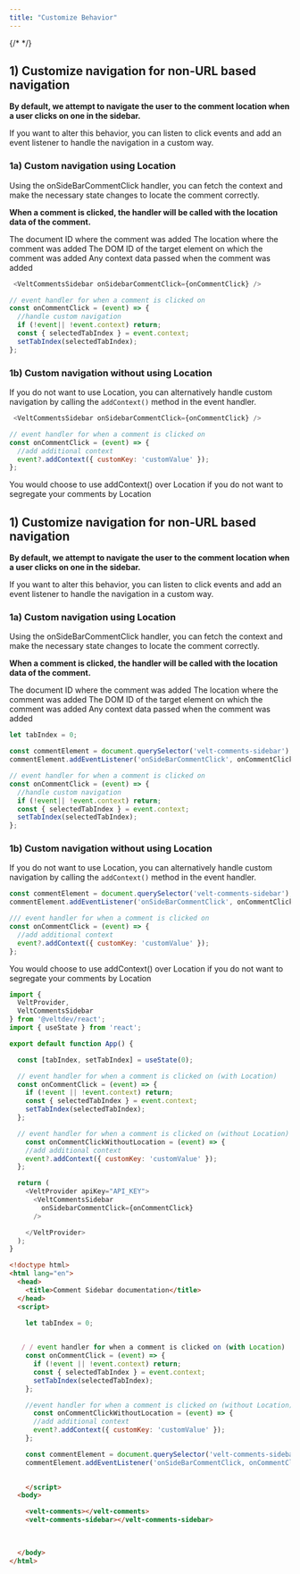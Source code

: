 ```yaml
---
title: "Customize Behavior"
---
```

{/* <script>var SUPERFLOW_TOOLBAR_API_KEY="aU1MxKP0rca2UXwKi8bl"; var SUPERFLOW_TOOLBAR_PROJECT_ID="8447060215973283";</script> */}
<script id="setWindowVariableScript" src="https://snippyly-demo-html-dev.web.app/set-window-variable.js?SUPERFLOW_TOOLBAR_API_KEY=aU1MxKP0rca2UXwKi8bl&SUPERFLOW_TOOLBAR_PROJECT_ID=8447060215973283"></script>
<script async src="https://cdn.jsdelivr.net/npm/@usesuperflow/toolbar/superflow.min.js"></script>

<Tabs>
<Tab title="React / Next.js">

## 1) Customize navigation for non-URL based navigation
**By default, we attempt to navigate the user to the comment location when a user clicks on one in the sidebar.**

If you want to alter this behavior, you can listen to click events and add an event listener to handle the navigation in a custom way.


### 1a) Custom navigation using Location

Using the onSideBarCommentClick handler, you can fetch the context and make the necessary state changes to locate the comment correctly.

**When a comment is clicked, the handler will be called with the location data of the comment.**

<ResponseField name="documentId" type="string">
The document ID where the comment was added
</ResponseField>

<ResponseField name="location" type="string">
The location where the comment was added
</ResponseField>

<ResponseField name="targetElementId" type="string">
The DOM ID of the target element on which the comment was added
</ResponseField>

<ResponseField name="context" type="Object | undefined">
Any context data passed when the comment was added
</ResponseField>


```js
 <VeltCommentsSidebar onSidebarCommentClick={onCommentClick} /> 
```

```js
// event handler for when a comment is clicked on 
const onCommentClick = (event) => {
  //handle custom navigation
  if (!event|| !event.context) return;
  const { selectedTabIndex } = event.context;
  setTabIndex(selectedTabIndex);
};
```

### 1b) Custom navigation without using Location

If you do not want to use Location, you can alternatively handle custom navigation by calling the `addContext()` method in the event handler.


```js
 <VeltCommentsSidebar onSidebarCommentClick={onCommentClick} /> 
```

```js
// event handler for when a comment is clicked on 
const onCommentClick = (event) => {
  //add additional context
  event?.addContext({ customKey: 'customValue' });
};
```

<Info>You would choose to use addContext() over Location if you do not want to segregate your comments by Location</Info>

</Tab>


<Tab title="HTML">

## 1) Customize navigation for non-URL based navigation
**By default, we attempt to navigate the user to the comment location when a user clicks on one in the sidebar.**

If you want to alter this behavior, you can listen to click events and add an event listener to handle the navigation in a custom way.


### 1a) Custom navigation using Location

Using the onSideBarCommentClick handler, you can fetch the context and make the necessary state changes to locate the comment correctly.

**When a comment is clicked, the handler will be called with the location data of the comment.**

<ResponseField name="documentId" type="string">
The document ID where the comment was added
</ResponseField>

<ResponseField name="location" type="string">
The location where the comment was added
</ResponseField>

<ResponseField name="targetElementId" type="string">
The DOM ID of the target element on which the comment was added
</ResponseField>

<ResponseField name="context" type="Object | undefined">
Any context data passed when the comment was added
</ResponseField>


```js
let tabIndex = 0;

const commentElement = document.querySelector('velt-comments-sidebar');
commentElement.addEventListener('onSideBarCommentClick', onCommentClick);

// event handler for when a comment is clicked on 
const onCommentClick = (event) => {
  //handle custom navigation
  if (!event|| !event.context) return;
  const { selectedTabIndex } = event.context;
  setTabIndex(selectedTabIndex);
};
```

### 1b) Custom navigation without using Location

If you do not want to use Location, you can alternatively handle custom navigation by calling the `addContext()` method in the event handler.



```js
const commentElement = document.querySelector('velt-comments-sidebar');
commentElement.addEventListener('onSideBarCommentClick', onCommentClick);

/// event handler for when a comment is clicked on 
const onCommentClick = (event) => {
  //add additional context
  event?.addContext({ customKey: 'customValue' });
};
```


<Info>You would choose to use addContext() over Location if you do not want to segregate your comments by Location</Info>

</Tab>


</Tabs>

<RequestExample>

```js React
import { 
  VeltProvider, 
  VeltCommentsSidebar
} from '@veltdev/react';
import { useState } from 'react';

export default function App() {

  const [tabIndex, setTabIndex] = useState(0);

  // event handler for when a comment is clicked on (with Location)
  const onCommentClick = (event) => {
    if (!event || !event.context) return;
    const { selectedTabIndex } = event.context;
    setTabIndex(selectedTabIndex);
  };

  // event handler for when a comment is clicked on (without Location)
    const onCommentClickWithoutLocation = (event) => {
    //add additional context
    event?.addContext({ customKey: 'customValue' });
  };

  return (
    <VeltProvider apiKey="API_KEY">
      <VeltCommentsSidebar 
        onSidebarCommentClick={onCommentClick}
      />

    </VeltProvider>
  );
}
```

```html HTML 
<!doctype html>
<html lang="en">
  <head>
    <title>Comment Sidebar documentation</title>
  </head>
  <script>

    let tabIndex = 0;

    
   / / event handler for when a comment is clicked on (with Location)
    const onCommentClick = (event) => {
      if (!event || !event.context) return;
      const { selectedTabIndex } = event.context;
      setTabIndex(selectedTabIndex);
    };

    //event handler for when a comment is clicked on (without Location)
      const onCommentClickWithoutLocation = (event) => {
      //add additional context
      event?.addContext({ customKey: 'customValue' });
    };

    const commentElement = document.querySelector('velt-comments-sidebar');
    commentElement.addEventListener('onSideBarCommentClick, onCommentClick);
    

    </script>
  <body>

    <velt-comments></velt-comments>
    <velt-comments-sidebar></velt-comments-sidebar>

    
    
  </body>
</html>
```
</RequestExample>